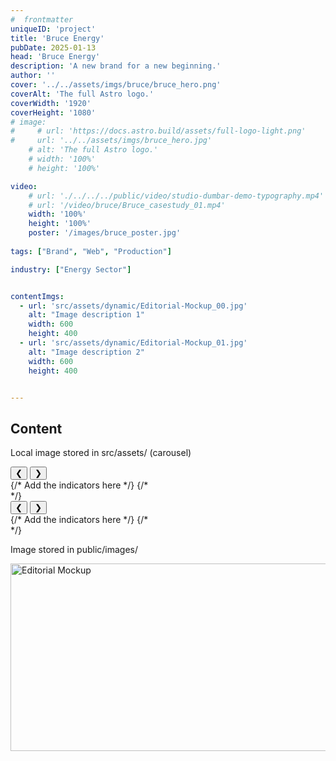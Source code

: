 ```yaml
---
#  frontmatter
uniqueID: 'project'
title: 'Bruce Energy'
pubDate: 2025-01-13
head: 'Bruce Energy'
description: 'A new brand for a new beginning.'
author: ''
cover: '../../assets/imgs/bruce/bruce_hero.png'
coverAlt: 'The full Astro logo.'
coverWidth: '1920'
coverHeight: '1080'
# image:
#     # url: 'https://docs.astro.build/assets/full-logo-light.png'
#     url: '../../assets/imgs/bruce_hero.jpg'
    # alt: 'The full Astro logo.'
    # width: '100%'
    # height: '100%'

video: 
    # url: './../../../public/video/studio-dumbar-demo-typography.mp4'
    # url: '/video/bruce/Bruce_casestudy_01.mp4'
    width: '100%'
    height: '100%'
    poster: '/images/bruce_poster.jpg'
    
tags: ["Brand", "Web", "Production"]

industry: ["Energy Sector"]


contentImgs:
  - url: 'src/assets/dynamic/Editorial-Mockup_00.jpg'
    alt: "Image description 1"
    width: 600
    height: 400
  - url: 'src/assets/dynamic/Editorial-Mockup_01.jpg'
    alt: "Image description 2"
    width: 600
    height: 400


---
```





## Content

Local image stored in src/assets/ (carousel)

<div id="carousel-01" class="carousel_container">
  <div class="carousel_stage">
      <div class="image_wrap carousel_slide"><Picture src={image01} alt="Image 01" layout="constrained"/></div>
      <div class="image_wrap carousel_slide"><Picture src={image02} alt="Image 02" layout="constrained"/></div>
      <div class="image_wrap carousel_slide"><Picture src={image03} alt="Image 03" layout="constrained"/></div>
      <div class="image_wrap carousel_slide" data-type="last"><Picture src={image03} alt="Image 03" layout="constrained"/></div>
  </div>
  <button class="carousel-button prev">❮</button>
  <button class="carousel-button next">❯</button>  
  <div class="carousel-indicators"></div> {/* Add the indicators here */}
  {/* <div class="cursor"></div> */}
</div>



<div id="carousel-02" class="carousel_container">
  <div class="carousel_stage">
      <div class="image_wrap carousel_slide"><Picture src={image02} alt="Image 02"/></div>
      <div class="image_wrap carousel_slide"><Picture src={image03} alt="Image 03"/></div>
      <div class="image_wrap carousel_slide" data-type="last"><Picture src={image01} alt="Image 01"/></div>
    </div>
    <button class="carousel-button prev">❮</button>
    <button class="carousel-button next">❯</button>
    <div class="carousel-indicators"></div> {/* Add the indicators here */}
    {/* <div class="cursor"></div> */}
</div>

Image stored in public/images/

<Image src="/images/Editorial-Mockup_00.webp" alt="Editorial Mockup" width="600" height="300"/>
